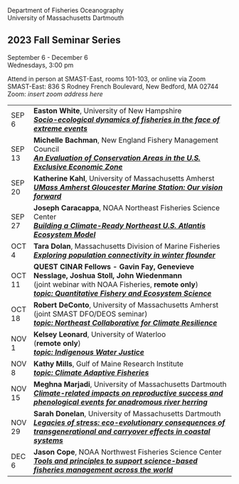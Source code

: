 Department of Fisheries Oceanography\
University of Massachusetts Dartmouth

## 2023 Fall Seminar Series

September 6 - December 6\
Wednesdays, 3:00 pm

Attend in person at SMAST-East, rooms 101-103, or online via Zoom\
SMAST-East: 836 S Rodney French Boulevard, New Bedford, MA 02744\
Zoom: *insert zoom address here*

+----------+-------------------------------------------------------------------------------------------------------------------------------------------------+
| SEP 6    | **Easton White**, University of New Hampshire\                                                                                                  |
|          | [***Socio-ecological dynamics of fisheries in the face of extreme events***](abstracts.html#white)                                              |
+----------+-------------------------------------------------------------------------------------------------------------------------------------------------+
| SEP 13   | **Michelle Bachman**, New England Fishery Management Council\                                                                                   |
|          | [***An Evaluation of Conservation Areas in the U.S. Exclusive Economic Zone***](abstracts.html#bachman)                                         |
+----------+-------------------------------------------------------------------------------------------------------------------------------------------------+
| SEP 20   | **Katherine Kahl**, University of Massachusetts Amherst\                                                                                        |
|          | [***UMass Amherst Gloucester Marine Station: Our vision forward***](abstracts.html#kahl)                                                        |
+----------+-------------------------------------------------------------------------------------------------------------------------------------------------+
| SEP 27   | **Joseph Caracappa**, NOAA Northeast Fisheries Science Center\                                                                                  |
|          | [***Building a Climate-Ready Northeast U.S. Atlantis Ecosystem Model***](abstracts.html#caracappa)                                              |
+----------+-------------------------------------------------------------------------------------------------------------------------------------------------+
| OCT 4    | **Tara Dolan**, Massachusetts Division of Marine Fisheries\                                                                                     |
|          | [***Exploring population connectivity in winter flounder***](abstracts.html#dolan)                                                              |
+----------+-------------------------------------------------------------------------------------------------------------------------------------------------+
| OCT 11   | **QUEST CINAR Fellows - Gavin Fay, Genevieve Nesslage, Joshua Stoll, John Wiedenmann**\                                                         |
|          | (joint webinar with NOAA Fisheries, **remote only**)\                                                                                           |
|          | [***topic: Quantitative Fishery and Ecosystem Science***](abstracts.html#quest)                                                                 |
+----------+-------------------------------------------------------------------------------------------------------------------------------------------------+
| OCT 18   | **Robert DeConto**, University of Massachusetts Amherst\                                                                                        |
|          | (joint SMAST DFO/DEOS seminar)\                                                                                                                 |
|          | [***topic: Northeast Collaborative for Climate Resilience***](abstracts.html#deconto)                                                           |
+----------+-------------------------------------------------------------------------------------------------------------------------------------------------+
| NOV 1    | **Kelsey Leonard**, University of Waterloo\                                                                                                     |
|          | (**remote only**)\                                                                                                                              |
|          | [***topic: Indigenous Water Justice***](abstracts.html#leonard)                                                                                 |
+----------+-------------------------------------------------------------------------------------------------------------------------------------------------+
| NOV 8    | **Kathy Mills**, Gulf of Maine Research Institute\                                                                                              |
|          | [***topic: Climate Adaptive Fisheries***](abstracts.html#mills)                                                                                 |
+----------+-------------------------------------------------------------------------------------------------------------------------------------------------+
| NOV 15   | **Meghna Marjadi**, University of Massachusetts Dartmouth\                                                                                      |
|          | [***Climate-related impacts on reproductive success and phenological events for anadromous river herring***](abstracts.html#marjadi)            |
+----------+-------------------------------------------------------------------------------------------------------------------------------------------------+
| NOV 29   | **Sarah Donelan**, University of Massachusetts Dartmouth\                                                                                       |
|          | [***Legacies of stress: eco-evolutionary consequences of transgenerational and carryover effects in coastal systems***](abstracts.html#donelan) |
+----------+-------------------------------------------------------------------------------------------------------------------------------------------------+
| DEC 6    | **Jason Cope**, NOAA Northwest Fisheries Science Center\                                                                                        |
|          | [***Tools and principles to support science-based fisheries management across the world***](abstracts.html#cope)                                |
+----------+-------------------------------------------------------------------------------------------------------------------------------------------------+
